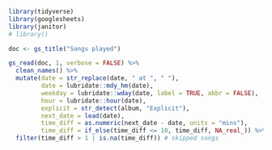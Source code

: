 ```r
library(tidyverse)
library(googlesheets)
library(janitor)
# library()
```


```r
doc <- gs_title("Songs played")
```

```r
gs_read(doc, 1, verbose = FALSE) %>%
  clean_names() %>%
  mutate(date = str_replace(date, " at ", " "),
         date = lubridate::mdy_hm(date),
         weekday = lubridate::wday(date, label = TRUE, abbr = FALSE),
         hour = lubridate::hour(date),
         explicit = str_detect(album, "Explicit"),
         next_date = lead(date),
         time_diff = as.numeric(next_date - date, units = "mins"),
         time_diff = if_else(time_diff <= 10, time_diff, NA_real_)) %>%
  filter(time_diff > 1 | is.na(time_diff)) # skipped songs
```

